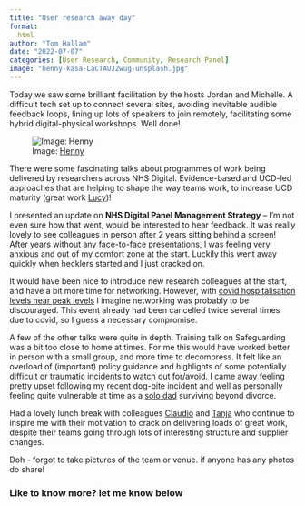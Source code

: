 ```yaml
---
title: "User research away day"
format:
  html
author: "Tom Hallam"
date: "2022-07-07"
categories: [User Research, Community, Research Panel]
image: "henny-kasa-LaCTAUJ2wug-unsplash.jpg"
---
```


Today we saw some brilliant facilitation by the hosts Jordan and Michelle. A difficult tech set up to connect several sites, avoiding inevitable audible feedback loops, lining up lots of speakers to join remotely, facilitating some hybrid digital-physical workshops. Well done!

![Image: [Henny](https://unsplash.com/photos/LaCTAUJ2wug){.external target="_blank"}](henny-kasa-LaCTAUJ2wug-unsplash.jpg)

There were some fascinating talks about programmes of work being delivered by researchers across NHS Digital. Evidence-based and UCD-led approaches that are helping to shape the way teams work, to increase UCD maturity (great work [Lucy](https://twitter.com/LucyWinder){.external target="_blank"})!

I presented an update on **NHS Digital Panel Management Strategy** – I’m not even sure how that went, would be interested to hear feedback. It was really lovely to see colleagues in person after 2 years sitting behind a screen! After years without any face-to-face presentations, I was feeling very anxious and out of my comfort zone at the start. Luckily this went away quickly when hecklers started and I just cracked on.

It would have been nice to introduce new research colleagues at the start, and have a bit more time for networking. However, with [covid hospitalisation levels near peak levels](https://coronavirus.data.gov.uk/details/healthcare){.external target="_blank"} I imagine networking was probably to be discouraged. This event already had been cancelled twice several times due to covid, so I guess a necessary compromise.

A few of the other talks were quite in depth. Training talk on Safeguarding was a bit too close to home at times. For me this would have worked better in person with a small group, and more time to decompress. It felt like an overload of (important) policy guidance and highlights of some potentially difficult or traumatic incidents to watch out for/avoid. I came away feeling pretty upset following my recent dog-bite incident and well as personally feeling quite vulnerable at time as a [solo dad](/posts/2022-06-29/solo-parenting-dad.html) surviving beyond divorce.

Had a lovely lunch break with colleagues [Claudio](https://twitter.com/clauzdifranco){.external target="_blank"} and [Tanja](https://twitter.com/TCW11438679){.external target="_blank"} who continue to inspire me with their motivation to crack on delivering loads of great work, despite their teams going through lots of interesting structure and supplier changes.

Doh - forgot to take pictures of the team or venue. if anyone has any photos do share!



### Like to know more? let me know below

<script src="https://giscus.app/client.js"
        data-repo="thomashallam/thomashallam.github.io"
        data-repo-id="R_kgDOIW_M2g"
        data-category="General"
        data-category-id="DIC_kwDOIW_M2s4CSpZr"
        data-mapping="url"
        data-strict="0"
        data-reactions-enabled="1"
        data-emit-metadata="0"
        data-input-position="top"
        data-theme="dark_protanopia"
        data-lang="en"
        data-loading="lazy"
        crossorigin="anonymous"
        async>
</script>